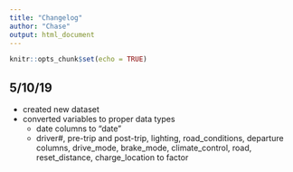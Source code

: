 ```yaml
---
title: "Changelog"
author: "Chase"
output: html_document
---
```


```r
knitr::opts_chunk$set(echo = TRUE)
```

## 5/10/19

- created new dataset
- converted variables to proper data types
  - date columns to "date"
  - driver#, pre-trip and post-trip, lighting, road_conditions, departure columns, drive_mode, brake_mode, climate_control, road, reset_distance, charge_location to factor
